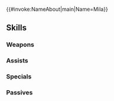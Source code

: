 {{#invoke:NameAbout|main|Name=Mila}}{{HeroPage Tabs}}
{{Hero Infobox
|Name=Mila
|Title=Goddess of Love
|WeaponType=Colorless Breath
|Origin=Fire Emblem Echoes: Shadows of Valentia
|Gender=Female
|MythicEffect=Light
|MythicEffect2=None
|BoostHP=5
|BoostDef=5
|MoveType=Infantry
|actorJP=榊原良子
|actorEN=Monica Rial
|artist=山田章博
|additionDate=May 29, 2020
|releaseDate=May 29, 2020
|TagID=神階ミラ
|InternalID=525
|Properties=mythic
|cv1=2
|cv2=930200
|description=Goddess of Love and sister of the god Duma. She and Duma fought over the continent of Valentia and split it in twain. Zofia, the south of Valentia, is her domain. Appears in Fire Emblem Echoes: Shadows of Valentia.
}}
{{Stats Page
|Lv1HP=19|Lv1ATK=11|Lv1SPD=4|Lv1DEF=10|Lv1RES=7
|GRHP=50|GRATK=60|GRSPD=30|GRDEF=70|GRRES=70
}}
==Skills==
===Weapons===
{{Weapons Table
|weapon1=Fire Breath
|weapon1Default=1
|weapon1Unlock=1
|weapon2=Fire Breath+
|weapon2Default=2
|weapon2Unlock=2
|weapon3=Flametongue
|weapon3Default=4
|weapon3Unlock=3
|weapon4=Nurturing Breath
|weapon4Default=5
|weapon4Unlock=5
}}
===Assists===
{{Assists Table
|assist1=Rally Defense
|assist1Default=4
|assist1Unlock=3
|assist2=Rally Def/Res
|assist2Default=
|assist2Unlock=4
|assist3=Rally Def/Res+
|assist3Default=
|assist3Unlock=5
}}
===Specials===
{{Specials Table
}}
===Passives===
{{Passives Table
|passiveA1=Steady Stance 1
|passiveA2=Bracing Stance 1
|passiveA3=Bracing Stance 2
|passiveA4=Bracing Stance 3
|passiveA1Unlock=2
|passiveA2Unlock=3
|passiveA3Unlock=4
|passiveA4Unlock=5
|passiveB1=Sabotage Atk 1
|passiveB2=Sabotage Atk 2
|passiveB3=Sabotage Atk 3
|passiveB4=Dragon Wall 1
|passiveB5=Dragon Wall 2
|passiveB6=Dragon Wall 3
|passiveB1Unlock=1
|passiveB2Unlock=2
|passiveB3Unlock=4
|passiveB4Unlock=1
|passiveB5Unlock=2
|passiveB6Unlock=4
|passiveC1=Mila's Turnwheel
|passiveC2=Mila's Turnwheel II
|passiveC1Unlock=5
|passiveC2Unlock=5
}}
{{Heroes Navbox}}